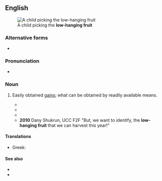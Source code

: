 {{also|low hanging fruit}}
==English==
[[Image:Gerard van Honthorst 008.jpg|thumb|A child picking the '''low-hanging fruit''']]

===Alternative forms===
* {{alter|en|low hanging fruit}}

===Pronunciation===
* {{audio|en|En-au-low-hanging fruit.ogg|Audio (AU)}}

===Noun===
{{en-noun|head=[[low]]-[[hanging]] [[fruit]]}}

# {{lb|en|idiomatic}} Easily obtained [[gain]]s; what can be obtained by readily available means.
#* {{quote-book|en|year=2004|title=The Natural Step for Communities: How Cities and Towns Can Change to|page=201|author=Sarah James|oauthors=Torbjörn Lahti|passage='''Low-hanging fruits''' are those actions that garner early agreement and that are obtainable in the short run.}}
#* {{quote-book|en|year=2007|title=Environmental Policy and Corporate Behaviour|page=97|author=Nick Johnstone|passage=the '''low-hanging fruit''' are picked first}}
#* {{quote-book|en|year=2008|title=Whistling Past Dixie: How Democrats Can Win Without the South|page=166|author=Thomas F. Schaller|passage=But, Florida aside, the '''low-hanging fruit''' is not in Dixie.}}
#* '''2010''' Dany Shukrun, UCC F2F "But, we want to identify, the '''low-hanging fruit''' that we can harvest this year!"

====Translations====
{{trans-top}}
* Greek: {{t|el|[[ώριμο φρούτο]]}}
{{trans-mid}}
{{trans-bottom}}

====See also====
* {{l|en|easy pickings}}
* {{l|en|like a ripe plum}}